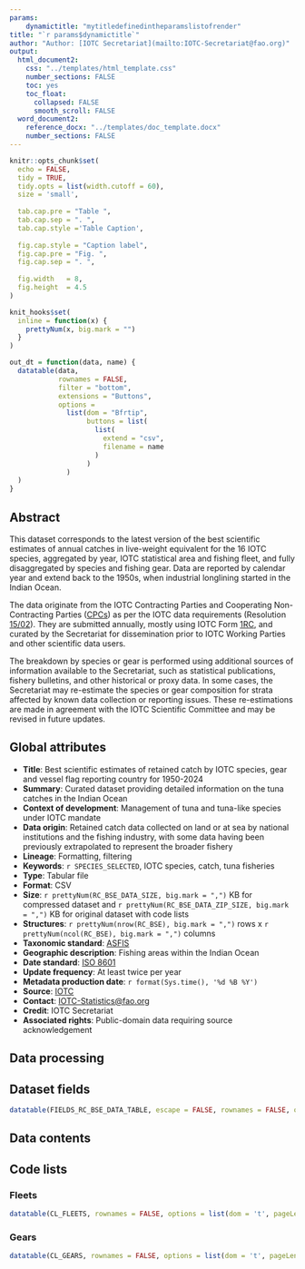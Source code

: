 ```yaml
---
params:
    dynamictitle: "mytitledefinedintheparamslistofrender"
title: "`r params$dynamictitle`"
author: "Author: [IOTC Secretariat](mailto:IOTC-Secretariat@fao.org)" 
output:
  html_document2:
    css: "../templates/html_template.css"
    number_sections: FALSE
    toc: yes
    toc_float:
      collapsed: FALSE
      smooth_scroll: FALSE
  word_document2:
    reference_docx: "../templates/doc_template.docx"
    number_sections: FALSE
---
```

  
```r
knitr::opts_chunk$set(
  echo = FALSE,
  tidy = TRUE,
  tidy.opts = list(width.cutoff = 60),
  size = 'small',
  
  tab.cap.pre = "Table ",
  tab.cap.sep = ". ",
  tab.cap.style ='Table Caption',
  
  fig.cap.style = "Caption label",
  fig.cap.pre = "Fig. ", 
  fig.cap.sep = ". ",
  
  fig.width   = 8,
  fig.height  = 4.5
)

knit_hooks$set(
  inline = function(x) {
    prettyNum(x, big.mark = "")
  }
)
```

```r
out_dt = function(data, name) {
  datatable(data, 
            rownames = FALSE, 
            filter = "bottom", 
            extensions = "Buttons", 
            options = 
              list(dom = "Bfrtip", 
                   buttons = list(
                     list(
                       extend = "csv", 
                       filename = name
                     )
                   )
              )
  )
}
```

## Abstract

This dataset corresponds to the latest version of the best scientific estimates of annual catches in live-weight equivalent for the 16 IOTC species, aggregated by year, IOTC statistical area and fishing fleet, and fully disaggregated by species and fishing gear. Data are reported by calendar year and extend back to the 1950s, when industrial longlining started in the Indian Ocean.

The data originate from the IOTC Contracting Parties and Cooperating Non-Contracting Parties ([CPCs]((https://iotc.org/about-iotc/structure-commission) )) as per the IOTC data requirements (Resolution [15/02](https://www.iotc.org/cmm/resolution-1502-mandatory-statistical-reporting-requirements-iotc-contracting-parties-and)). They are submitted annually, mostly using IOTC Form [1RC](https://data.iotc.org/reference/latest/forms/#Form_1RC), and curated by the Secretariat for dissemination prior to IOTC Working Parties and other scientific data users.

The breakdown by species or gear is performed using additional sources of information available to the Secretariat, such as statistical publications, fishery bulletins, and other historical or proxy data. In some cases, the Secretariat may re-estimate the species or gear composition for strata affected by known data collection or reporting issues. These re-estimations are made in agreement with the IOTC Scientific Committee and may be revised in future updates.

## Global attributes

- **Title**: Best scientific estimates of retained catch by IOTC species, gear and vessel flag reporting country for 1950-2024
- **Summary**: Curated dataset providing detailed information on the tuna catches in the Indian Ocean
- **Context of development**: Management of tuna and tuna-like species under IOTC mandate
- **Data origin**: Retained catch data collected on land or at sea by national institutions and the fishing industry, with some data having been previously extrapolated to represent the broader fishery
- **Lineage**: Formatting, filtering
- **Keywords**: `r SPECIES_SELECTED`, IOTC species, catch, tuna fisheries
- **Type**: Tabular file
- **Format**: CSV
- **Size**: `r prettyNum(RC_BSE_DATA_SIZE, big.mark = ",")` KB for compressed dataset and `r prettyNum(RC_BSE_DATA_ZIP_SIZE, big.mark = ",")` KB for original dataset with code lists
- **Structures**: `r prettyNum(nrow(RC_BSE), big.mark = ",")` rows x `r prettyNum(ncol(RC_BSE), big.mark = ",")` columns
- **Taxonomic standard**: [ASFIS](https://data.apps.fao.org/catalog/dataset/cwp-asfis)
- **Geographic description**: Fishing areas within the Indian Ocean
- **Date standard**: [ISO 8601](https://en.wikipedia.org/wiki/ISO_8601)
<!-- - **Data quality**: [IOTC reporting quality scoring](#RQS) -->
- **Update frequency**: At least twice per year
- **Metadata production date**: `r format(Sys.time(), '%d %B %Y')`
- **Source**: [IOTC](https://www.iotc.org/)
- **Contact**: [IOTC-Statistics@fao.org](mailto:IOTC-Statistics@fao.org)
- **Credit**: IOTC Secretariat
- **Associated rights**: Public-domain data requiring source acknowledgement

## Data processing {#processing}

## Dataset fields

```r
datatable(FIELDS_RC_BSE_DATA_TABLE, escape = FALSE, rownames = FALSE, options = list(dom = 't', pageLength = nrow(FIELDS_RC_BSE_DATA_TABLE)))
```

## Data contents {#contents}

## Code lists

### Fleets

```r
datatable(CL_FLEETS, rownames = FALSE, options = list(dom = 't', pageLength = nrow(CL_FLEETS)))
```

### Gears

```r
datatable(CL_GEARS, rownames = FALSE, options = list(dom = 't', pageLength = nrow(CL_GEARS)))
```
